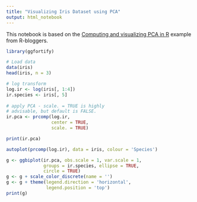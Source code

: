 ```yaml
---
title: "Visualizing Iris Dataset using PCA"
output: html_notebook
---
```


This notebook is based on the [Computing and visualizing PCA in R](https://www.r-bloggers.com/computing-and-visualizing-pca-in-r/) example from R-bloggers. 

```r
library(ggfortify)
```

```r
# Load data
data(iris)
head(iris, n = 3)
```

```r
# log transform 
log.ir <- log(iris[, 1:4])
ir.species <- iris[, 5]
 
# apply PCA - scale. = TRUE is highly 
# advisable, but default is FALSE. 
ir.pca <- prcomp(log.ir,
                 center = TRUE,
                 scale. = TRUE) 
```

```r
print(ir.pca)
```
```r
autoplot(prcomp(log.ir), data = iris, colour = 'Species')
```

```r
g <- ggbiplot(ir.pca, obs.scale = 1, var.scale = 1, 
              groups = ir.species, ellipse = TRUE, 
              circle = TRUE)
g <- g + scale_color_discrete(name = '')
g <- g + theme(legend.direction = 'horizontal', 
               legend.position = 'top')
print(g)

```